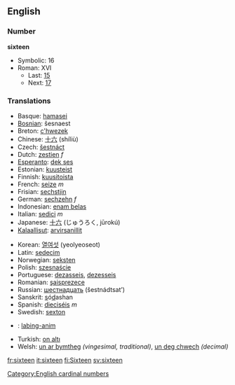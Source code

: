 ==English==
===Number===
'''sixteen'''
*Symbolic: 16
*Roman: XVI
**Last: [[fifteen|15]]
**Next: [[seventeen|17]]

===Translations===
{{top}}
*Basque: [[hamasei]]
*[[Bosnian]]: šesnaest
*Breton: [[c'hwezek]]
*Chinese: [[十六]] (shíliù)
*Czech: [[šestnáct]] 
*Dutch: [[zestien]] ''f''
*[[Esperanto]]: [[dek ses]]
*Estonian: [[kuusteist]]
*Finnish: [[kuusitoista]]
*French: [[seize]] ''m''
*Frisian: [[sechstjin]]
*German: [[sechzehn]] ''f''
*Indonesian: [[enam belas]]
*Italian: [[sedici]] ''m''
*Japanese: [[十六]] (じゅうろく, jūrokú)
*[[Kalaallisut]]: [[arvirsanillit]]
{{mid}}
*Korean: [[열여섯]] (yeolyeoseot)
*Latin: [[sedecim]]
*Norwegian: [[seksten]]
*Polish: [[szesnaście]]
*Portuguese: [[dezasseis]], [[dezesseis]]
*Romanian: [[şaisprezece]]
*Russian: [[шестнадцать]] (šestnádtsat’)
*Sanskrit: <u>s</u>ó<u>d</u>ashan
*Spanish: [[dieciséis]] ''m''
*Swedish: [[sexton]]
*{{tl}}: [[labing-anim]]
*Turkish: [[on altı]]
*Welsh: [[un ar bymtheg]] ''(vingesimal, traditional)'', [[un deg chwech]] ''(decimal)''
{{bottom}}

[[Category:English cardinal numbers]]

[[fr:sixteen]]
[[it:sixteen]]
[[fi:Sixteen]]
[[sv:sixteen]]